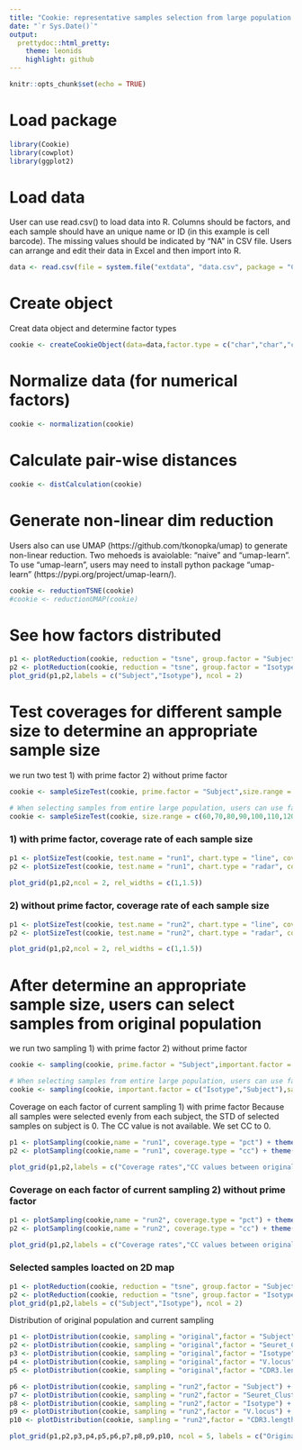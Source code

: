 ```yaml
---
title: "Cookie: representative samples selection from large population by using k-medoids clustering "
date: "`r Sys.Date()`"
output:
  prettydoc::html_pretty:
    theme: leonids
    highlight: github
---
```


```r
knitr::opts_chunk$set(echo = TRUE)
```


# Load package
```r
library(Cookie)
library(cowplot)
library(ggplot2)
```

# Load data
User can use read.csv() to load data into R. Columns should be factors, and each sample should have an unique name or ID (in this example is cell barcode). 
The missing values should be indicated by "NA" in CSV file. Users can arrange and edit their data in Excel and then import into R. 
```r
data <- read.csv(file = system.file("extdata", "data.csv", package = "Cookie"), header = TRUE, row.names = 1)
```

# Create object
Creat data object and determine factor types
```r
cookie <- createCookieObject(data=data,factor.type = c("char","char","char","char","num"))
```

# Normalize data (for numerical factors)
```r
cookie <- normalization(cookie)
```

# Calculate pair-wise distances
```r
cookie <- distCalculation(cookie)
```

# Generate non-linear dim reduction
Users also can use UMAP (https://github.com/tkonopka/umap) to generate non-linear reduction. Two mehoeds is avaiolable: "naive" and "umap-learn". To use "umap-learn", users may need to install python package "umap-learn" (https://pypi.org/project/umap-learn/). 
```r
cookie <- reductionTSNE(cookie)
#cookie <- reductionUMAP(cookie)
```

# See how factors distributed
```r
p1 <- plotReduction(cookie, reduction = "tsne", group.factor = "Subject") 
p2 <- plotReduction(cookie, reduction = "tsne", group.factor = "Isotype") 
plot_grid(p1,p2,labels = c("Subject","Isotype"), ncol = 2)
```

# Test coverages for different sample size to determine an appropriate sample size
we run two test 1) with prime factor 2) without prime factor
```r
cookie <- sampleSizeTest(cookie, prime.factor = "Subject",size.range = c(3,5,7,9,11,13,15),name = "run1")

# When selecting samples from entire large population, users can use fast.mode = 3, 4, or 5 to enable FastPAM algorithm.  
cookie <- sampleSizeTest(cookie, size.range = c(60,70,80,90,100,110,120),name = "run2", fast.mode = 5)
```
### 1) with prime factor, coverage rate of each sample size
```r
p1 <- plotSizeTest(cookie, test.name = "run1", chart.type = "line", coverage.type = "pct")
p2 <- plotSizeTest(cookie, test.name = "run1", chart.type = "radar", coverage.type = "pct")

plot_grid(p1,p2,ncol = 2, rel_widths = c(1,1.5))
```
### 2) without prime factor, coverage rate of each sample size
```r
p1 <- plotSizeTest(cookie, test.name = "run2", chart.type = "line", coverage.type = "pct")
p2 <- plotSizeTest(cookie, test.name = "run2", chart.type = "radar", coverage.type = "pct")

plot_grid(p1,p2,ncol = 2, rel_widths = c(1,1.5))
```
# After determine an appropriate sample size, users can select samples from original population
we run two sampling 1) with prime factor 2) without prime factor
```r
cookie <- sampling(cookie, prime.factor = "Subject",important.factor = c("Isotype"),sample.size = 5,name = "run1")

# When selecting samples from entire large population, users can use fast.mode = 3, 4, or 5 to enable FastPAM algorithm.(https://stat.ethz.ch/R-manual/R-patched/library/cluster/html/pam.html)
cookie <- sampling(cookie, important.factor = c("Isotype","Subject"),sample.size = 90, name = "run2", fast.mode = 5)
```
Coverage on each factor of current sampling 1) with prime factor
Because all samples were selected evenly from each subject, the STD of selected samples on subject is 0. The CC value is not available. We set CC to 0. 
```r
p1 <- plotSampling(cookie,name = "run1", coverage.type = "pct") + theme(legend.position = "none")
p2 <- plotSampling(cookie,name = "run1", coverage.type = "cc") + theme(legend.position = "none")

plot_grid(p1,p2,labels = c("Coverage rates","CC values between original and selection"), ncol = 2)
```

### Coverage on each factor of current sampling 2) without prime factor
```r
p1 <- plotSampling(cookie,name = "run2", coverage.type = "pct") + theme(legend.position = "none")
p2 <- plotSampling(cookie,name = "run2", coverage.type = "cc") + theme(legend.position = "none")

plot_grid(p1,p2,labels = c("Coverage rates","CC values between original and selection"), ncol = 2)
```

### Selected samples loacted on 2D map
```r
p1 <- plotReduction(cookie, reduction = "tsne", group.factor = "Subject", sampling = "run1") 
p2 <- plotReduction(cookie, reduction = "tsne", group.factor = "Isotype", sampling = "run1") 
plot_grid(p1,p2,labels = c("Subject","Isotype"), ncol = 2)
```

Distribution of original population and current sampling
```r
p1 <- plotDistribution(cookie, sampling = "original",factor = "Subject") + labs(title = "")
p2 <- plotDistribution(cookie, sampling = "original",factor = "Seuret_Cluster") + labs(title = "")
p3 <- plotDistribution(cookie, sampling = "original",factor = "Isotype") + labs(title = "")
p4 <- plotDistribution(cookie, sampling = "original",factor = "V.locus") + labs(title = "")
p5 <- plotDistribution(cookie, sampling = "original",factor = "CDR3.length") + labs(title = "")

p6 <- plotDistribution(cookie, sampling = "run2",factor = "Subject") + labs(title = "")
p7 <- plotDistribution(cookie, sampling = "run2",factor = "Seuret_Cluster") + labs(title = "")
p8 <- plotDistribution(cookie, sampling = "run2",factor = "Isotype") + labs(title = "")
p9 <- plotDistribution(cookie, sampling = "run2",factor = "V.locus") + labs(title = "")
p10 <- plotDistribution(cookie, sampling = "run2",factor = "CDR3.length") + labs(title = "")

plot_grid(p1,p2,p3,p4,p5,p6,p7,p8,p9,p10, ncol = 5, labels = c("Original-Subject","Original-Cluster","Original-Isotype","Original-V.locus","Original-CDR3.length","Sampling-Subject","Sampling-Cluster","Sampling-Isotype","Sampling-V.locus","Sampling-CDR3.length"))
```

